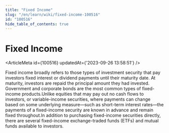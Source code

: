 ```yaml
---
title: "Fixed Income"
slug: "/en/learn/wiki/fixed-income-100516"
id: "100516"
hide_table_of_contents: true
---
```



# Fixed Income

<ArticleMeta id={100516} updatedAt={'2023-09-26 13:58:51'} />
<div className='border-solid border-b border-t-0 my-4 border-[var(--ifm-color-gray-300)]' />

Fixed income broadly refers to those types of investment security that pay investors fixed interest or dividend payments until their maturity date. At maturity, investors are repaid the principal amount they had invested. Government and corporate bonds are the most common types of fixed-income products.Unlike equities that may pay out no cash flows to investors, or variable-income securities, where payments can change based on some underlying measure—such as short-term interest rates—the payments of a fixed-income security are known in advance and remain fixed throughout.In addition to purchasing fixed-income securities directly, there are several fixed-income exchange-traded funds (ETFs) and mutual funds available to investors.
